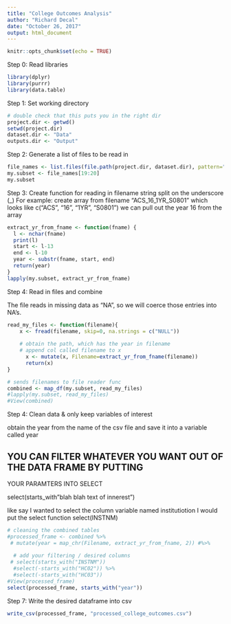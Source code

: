 ```yaml
---
title: "College Outcomes Analysis"
author: "Richard Decal"
date: "October 26, 2017"
output: html_document
---
```


```r
knitr::opts_chunk$set(echo = TRUE)
```

Step 0: Read libraries  
```r
library(dplyr)
library(purrr)
library(data.table)
```

Step 1: Set working directory  
```r
# double check that this puts you in the right dir
project.dir <- getwd()
setwd(project.dir)
dataset.dir <- "Data"
outputs.dir <- "Output"
```


Step 2: Generate a list of files to be read in  
```r
file_names <- list.files(file.path(project.dir, dataset.dir), pattern="*.csv", full.names=TRUE) 
my.subset <- file_names[19:20]
my.subset
```


Step 3: Create function for reading in filename string
split on the underscore (_)
For example:
create array from filename "ACS_16_1YR_S0801"
which looks like c("ACS", "16", "1YR", "S0801")
we can pull out the year 16 from the array  
```r
extract_yr_from_fname <- function(fname) {
  l <- nchar(fname)
  print(l)
  start <- l-13
  end <- l-10
  year <- substr(fname, start, end)
  return(year)
}
lapply(my.subset, extract_yr_from_fname)
```



Step 4: Read in files and combine    

The file reads in missing data as "NA", so we will coerce those entries into NA's.  

```r
read_my_files <- function(filename){
    x <- fread(filename, skip=0, na.strings = c("NULL"))
    
    # obtain the path, which has the year in filename
    # append col called filename to x
      x <- mutate(x, Filename=extract_yr_from_fname(filename))
      return(x)
}

# sends filenames to file reader func
combined <- map_df(my.subset, read_my_files)
#lapply(my.subset, read_my_files)
#View(combined)
```


Step 4: Clean data & only keep variables of interest 

obtain the year from the name of the csv file and save it into a variable called year  

## YOU CAN FILTER WHATEVER YOU WANT OUT OF THE DATA FRAME BY PUTTING
YOUR PARAMTERS INTO SELECT   

select(starts_with"blah blah text of innerest")

like say I wanted to select the column variable named institutiotion 
I would put the select function 
select(INSTNM)
```r
# cleaning the combined tables
#processed_frame <- combined %>%
 # mutate(year = map_chr(Filename, extract_yr_from_fname, 2)) #%>% 
  
  # add your filtering / desired columns
 # select(starts_with("INSTNM"))
  #select(-starts_with("HC02")) %>% 
  #select(-starts_with("HC03"))
#View(processed_frame)
select(processed_frame, starts_with("year"))
```


Step 7: Write the desired dataframe into csv  
```r
write_csv(processed_frame, "processed_college_outcomes.csv")
```


